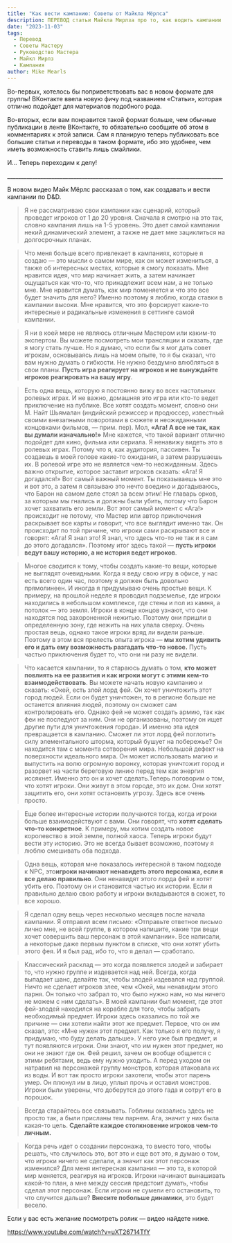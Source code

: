 ```yaml
---
title: "Как вести кампанию: Советы от Майкла Мёрлса"
description: ПЕРЕВОД статьи Майкла Мирлза про то, как водить кампании
date: "2023-11-03"
tags:
  - Перевод
  - Советы Мастеру
  - Руководство Мастера
  - Майкл Мирлз
  - Кампания
author: Mike Mearls
---
```


Во-первых, хотелось бы поприветствовать вас в новом формате для группы! ВКонтакте ввела новую фичу под названием «Статьи», которая отлично подойдет для материалов подобного рода.

Во-вторых, если вам понравится такой формат больше, чем обычные публикации в ленте ВКонтакте, то обязательно сообщите об этом в комментариях к этой записи. Сам я планирую теперь публиковать все большие статьи и переводы в таком формате, ибо это удобнее, чем иметь возможность ставить лишь смайлики.

И… Теперь переходим к делу!

\_\_\_\_\_\_\_\_\_\_\_\_\_\_\_\_\_\_\_\_\_\_\_\_\_\_\_\_\_\_\_\_\_\_\_\_\_\_\_\_\_\_\_\_\_\_\_\_\_\_\_\_\_\_\_\_\_\_\_\_\_\_\_\_\_\_\_\_\_\_\_\_\_\_\_\_\_\_

В новом видео Майк Мёрлс рассказал о том, как создавать и вести кампании по D&D.

> Я не рассматриваю свои кампании как сценарий, который проведет игроков от 1 до 20 уровня. Сначала я смотрю на это так, словно кампания лишь на 1-5 уровень. Это дает самой кампании некий динамический элемент, а также не дает мне зациклиться на долгосрочных планах.

> Что меня больше всего привлекает в кампаниях, которые я создаю — это мысли о самом мире, как он может измениться, а также об интересных местах, которые я смогу показать. Мне нравится идея, что мир начинает жить, а затем начинает ощущаться как что-то, что принадлежит всем нам, а не только мне. Мне нравится думать, как мир поменяется и что это все будет значить для него? Именно поэтому я люблю, когда ставки в кампании высоки. Мне нравится, что это форсирует какие-то интересные и радикальные изменения в сеттинге самой кампании.

> Я ни в коей мере не являюсь отличным Мастером или каким-то экспертом. Вы можете посмотреть мои трансляции и сказать, где я могу стать лучше. Но я думаю, что если бы я мог дать совет игрокам, основываясь лишь на моем опыте, то я бы сказал, что вам нужно думать о гибкости. Не нужно бездумно влюбляться в свои планы. **Пусть игра реагирует на игроков и не вынуждайте игроков реагировать на вашу игру**.

> Есть одна вещь, которую я постоянно вижу во всех настольных ролевых играх. И не важно, домашняя это игра или кто-то ведет приключение на публике. Все хотят создать момент, словно они М. Найт Шьямалан (индийский режиссер и продюссер, известный своими внезапными поворотами в сюжете и неожиданными концовками фильмов, — прим. пер). Мол, **«Ага! А все не так, как вы думали изначально!»** Мне кажется, что такой вариант отлично подойдет для кино, фильма или сериала. Я ненавижу видеть это в ролевых играх. Потому что я, как аудитория, пассивен. Ты создаешь в моей голове какие-то ожидания, а затем разрушаешь их. В ролевой игре это не является чем-то неожиданным. Здесь важно открытие, которое заставит игроков сказать: «Ага! Я догадался!» Вот самый важный момент. Ты показываешь мне это и вот это, а затем я связываю это нечто воедино и догадываюсь, что Барон на самом деле стоял за всем этим! Не главарь орков, за которым мы гнались и должны были убить, потому что Барон хочет захватить его земли. Вот этот самый момент с «Ага!» происходит не потому, что Мастер или автор приключения раскрывает все карты и говорит, что все выглядит именно так. Он происходит по той причине, что игроки сами раскрывают все и говорят: «Ага! Я знал это! Я знал, что здесь что-то не так и я сам до этого догадался». Поэтому итог здесь такой — **пусть игроки ведут вашу историю, а не история ведет игроков**.

> Многое сводится к тому, чтобы создать какие-то вещи, которые не выглядят очевидными. Когда я веду свою игру в офисе, у нас есть всего один час, поэтому я должен быть довольно прямолинеен. И иногда я придумываю очень простые вещи. К примеру, на прошлой неделе я проводил подземелье, где игроки находились в небольшом комплексе, где стены и пол из камня, а потолок — это земля. Игроки в конце концов узнают, что они находятся под захороненной нежитью. Поэтому они пришли в определенную зону, где нежить на них упала сверху. Очень простая вещь, однако такое игроки вряд ли видели раньше. Поэтому в этом вся прелесть опыта игрока — **мы хотим удивить его и дать ему возможность разгадать что-то новое.** Пусть частью приключения будет то, что они ни разу не видели.

> Что касается кампании, то я стараюсь думать о том, **кто может повлиять на ее развития и как игроки могут с этими кем-то взаимодействовать**. Вы можете начать новую кампанию и сказать: «Окей, есть злой лорд фей. Он хочет уничтожить этот город людей. Если он будет уничтожен, то в регионе больше не останется влияния людей, поэтому он сможет сам контролировать его. Однако фей не может создать армию, так как феи не последуют за ним. Они не организованы, поэтому он ищет другие пути для уничтожения города». И именно эта идея превращается в кампанию. Сможет ли этот лорд фей поглотить силу элементального шторма, который бушует на побережье? Он находится там с момента сотворения мира. Небольшой дефект на поверхности идеального мира. Он может использовать магию и выпустить на волю огромную воронку, которая уничтожит город и разорвет на части береговую линию перед тем как энергия иссякнет. Именно это он и хочет сделать.Теперь поговорим о том, что хотят игроки. Они живут в этом городе, это их дом. Они хотят защитить его, они хотят остановить угрозу. Здесь все очень просто.

> Еще более интересные истории получаются тогда, когда игроки больше взаимодействуют с вами. Они говорят, что **хотят сделать что-то конкретное**. К примеру, мы хотим создать новое королевство в этой земле, полной хаоса. Теперь игроки будут вести эту историю. Это не всегда бывает возможно, поэтому я люблю смешивать оба подхода.

> Одна вещь, которая мне показалось интересной в таком подходе к NPC, это**игроки начинают ненавидеть этого персонажа, если я все делаю правильно**. Они ненавидят этого лорда фей и хотят убить его. Поэтому он и становится частью их истории. Если я правильно делаю свою работу и игроки вкладываются в сюжет, то все хорошо.

> Я сделал одну вещь через несколько месяцев после начала кампании. Я отправил всем письмо: «Отправьте ответное письмо лично мне, не всей группе, в котором напишите, какие три вещи хочет совершить ваш персонаж в этой кампании». Все написали, а некоторые даже первым пунктом в списке, что они хотят убить этого фея. И я был рад, ибо то, что я делал — сработало.

> Классический расклад — это когда появляется злодей и забирает то, что нужно группе и издевается над ней. Всегда, когда выпадает шанс, делайте так, чтобы злодей издевался над группой. Ничто не сделает игроков злее, чем «Окей, мы ненавидим этого парня. Он только что забрал то, что было нужно нам, но мы ничего не можем с ним сделать». В моей кампании был момент, где этот фей-злодей находился на корабле для того, чтобы забрать необходимый предмет. Игроки здесь оказались по той же причине — они хотели найти этот же предмет. Первое, что он им сказал, это: «Мне нужен этот предмет. Как только я его получу, я придумаю, что буду делать дальше». У него уже был предмет, и тут появляются игроки. Они знают, что им нужен этот предмет, но они не знают где он. Фей решил, зачем он вообще общается с этими ребятами, ведь ему нужно уходить. А перед уходом он натравил на персонажей группу монстров, которая атаковала их из воды. И вот так просто игроки захотели, чтобы этот парень умер. Он плюнул им в лицо, уплыл прочь и оставил монстров. Игроки были уверены, что доберутся до этого гада и сотрут его в порошок.

> Всегда старайтесь все связывать. Гоблины оказались здесь не просто так, а были присланы тем парнем. Ага, значит у них была какая-то цель. **Сделайте каждое столкновение игроков чем-то личным.**

> Когда речь идет о создании персонажа, то вместо того, чтобы решать, что случилось это, вот это и еще вот это, я думаю о том, что игроки ничего не сделали, а значит как этот персонаж изменился? Для меня интересная кампания — это та, в которой мир меняется, реагируя на игроков. Игроки начинают вынашивать какой-то план, а мне между сессия предстоит думать, чтобы сделал этот персонаж. Если игроки не сумели его остановить, то что случится дальше? **Внесите побольше динамики**, это будет весело.

Если у вас есть желание посмотреть ролик — видео найдете ниже.

https://www.youtube.com/watch?v=uXT26714TfY
